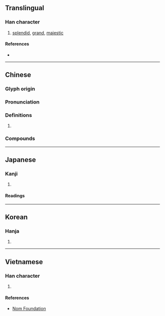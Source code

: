 {{character info/new}}
==Translingual==

===Han character===
{{Han char|rn=61|rad=心|as=13|sn=17|four=44339|canj=DDP|ids=⿱楙心}}

# [[splendid]], [[grand]], [[majestic]]

====References====
* {{Han ref|kx=0405.240|dkj=11333|dj=0746.050|hdz=42358.020|uh=61CB|ud=25035|bh=C0B7|bd=49335}}

----

==Chinese==
{{zh-forms}}

===Glyph origin===
{{Han etym}}

===Pronunciation===
{{zh-pron
|m=mào
|c=mau6
|mc=y
|oc=y
|cat=
}}

===Definitions===
{{zh-hanzi}}

# {{rfdef|zh}}

===Compounds===
{{zh-der|德懋棠蔭|偉懋|懋典|懋績|懋遷|懋勛|懋勤殿|豐功懋烈}}

----

==Japanese==

===Kanji===
{{ja-kanji|grade=|rs=心13}}

# {{defn|lang=ja|sort=心13}}

====Readings====
{{ja-readings
|on=ぼう
|kun=つと-める
}}

----

==Korean==

===Hanja===
{{ko-hanja|hangeul=무|eumhun=|rv=mu|mr=mu|y=mu}}

# {{defn|lang=ko|sort=心13}}

----

==Vietnamese==

===Han character===
{{vi-readings|rs=心13|hanviet=mậu}}

# {{defn|lang=vi|sort=心13}}

====References====
* [http://nomfoundation.org/common/nom_details.php?codepoint=61cb Nom Foundation]